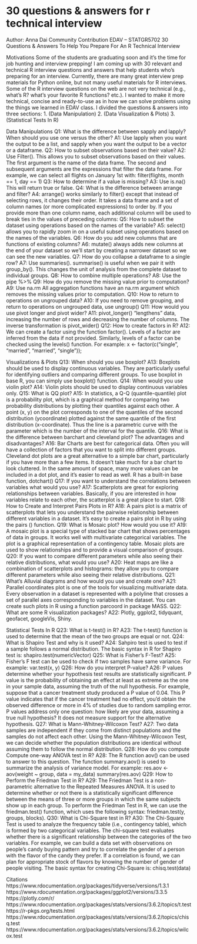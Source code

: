 # 30 questions & answers for r technical interview
Author: Anna Dai
Community Contribution
EDAV – STATGR5702
30 Questions & Answers To Help You Prepare For An R Technical Interview

Motivations
Some of the students are graduating soon and it’s the time for job hunting and interview
prepping! I am coming up with 30 relevant and technical R interview questions and answers
that help students who’s preparing for an interview. Currently, there are many great interview
prep materials for Python online, but not many useful materials for R interviews. Some of the R
interview questions on the web are not very technical (e.g., what’s R? what’s your favorite R
functions? etc.). I wanted to make it more technical, concise and ready-to-use as in how we
can solve problems using the things we learned in EDAV class. I divided the questions &
answers into three sections:
1. (Data Manipulation)
2. (Data Visualization & Plots)
3. (Statistical Tests In R)

Data Manipulations
Q1: What is the difference between sapply and lapply? When should you use one versus the
other?
A1: Use lapply when you want the output to be a list, and sapply when you want the output to
be a vector or a dataframe.
Q2: How to subset observations based on their value?
A2: Use Filter(). This allows you to subset observations based on their values. The first
argument is the name of the data frame. The second and subsequent arguments are the
expressions that filter the data frame. For example, we can select all flights on January 1st with:
filter(flights, month == 1, day == 1)
Q3: How to determine if a value is missing?
A3: Use is.na() This will return true or false.
Q4: What is the difference between arrange and filter?
A4: arrange() works similarly to filter() except that instead of selecting rows, it changes their
order. It takes a data frame and a set of column names (or more complicated expressions) to
order by. If you provide more than one column name, each additional column will be used to
break ties in the values of preceding columns:
Q5: How to subset the dataset using operations based on the names of the variable?
A5: select() allows you to rapidly zoom in on a useful subset using operations based on the
names of the variables.
Q6: How do you add new columns that are functions of existing columns?
A6: mutate() always adds new columns at the end of your dataset so we’ll start by creating a
narrower dataset so we can see the new variables.
Q7: How do you collapse a dataframe to a single row?
A7: Use summaries(). summarise() is useful when we pair it with group_by(). This changes
the unit of analysis from the complete dataset to individual groups.
Q8: How to combine multiple operations?
A8: Use the pipe %>%
Q9: How do you remove the missing value prior to computation?
A9: Use na.rm All aggregation functions have an na.rm argument which removes the missing
values prior to computation.
Q10: How to return to operations on ungrouped data?
A10: If you need to remove grouping, and return to operations on ungrouped data, use
ungroup()
Q11: How would you use pivot longer and pivot wider?
A11: pivot_longer() "lengthens" data, increasing the number of rows and decreasing the
number of columns. The inverse transformation is pivot_wider()
Q12: How to create factors in R?
A12: We can create a factor using the function factor(). Levels of a factor are inferred from the
data if not provided. Similarly, levels of a factor can be checked using the levels() function.
For example:
x <- factor(c("single", "married", "married", "single"));

Visualizations & Plots
Q13: When should you use boxplot?
A13: Boxplots should be used to display continuous variables. They are particularly useful for
identifying outliers and comparing different groups. To use boxplot in base R, you can simply
use boxplot() function.
Q14: When would you use violin plot?
A14: Violin plots should be used to display continuous variables only.
Q15: What is QQ plot?
A15: In statistics, a Q-Q (quantile-quantile) plot is a probability plot, which is a graphical method
for comparing two probability distributions by plotting their quantiles against each other. A
point (x, y) on the plot corresponds to one of the quantiles of the second distribution (ycoordinate)
plotted against the same quantile of the first distribution (x-coordinate). Thus the
line is a parametric curve with the parameter which is the number of the interval for the
quantile.
Q16: What is the difference between barchart and cleveland plot? The advantages and
disadvantages?
A16: Bar Charts are best for categorical data. Often you will have a collection of factors that you
want to split into different groups. Cleveland dot plots are a great alternative to a simple bar
chart, particularly if you have more than a few items. It doesn’t take much for a bar chart to
look cluttered. In the same amount of space, many more values can be included in a dot plot,
and it’s easier to read as well. R has a built-in base function, dotchart()
Q17: If you want to understand the correlations between variables what would you use?
A17: Scatterplots are great for exploring relationships between variables. Basically, if you are
interested in how variables relate to each other, the scatterplot is a great place to start.
Q18: How to Create and Interpret Pairs Plots in R?
A18: A pairs plot is a matrix of scatterplots that lets you understand the pairwise relationship
between different variables in a dataset. It’s easy to create a pairs plot in R by using the pairs ()
function.
Q19: What is Mosaic plot? How would you use it?
A19: A mosaic plot is a special type of stacked bar chart that shows percentages of data in
groups. It works well with multivariate categorical variables. The plot is a graphical
representation of a contingency table. Mosaic plots are used to show relationships and to
provide a visual comparison of groups.
Q20: If you want to compare different parameters while also seeing their relative distributions,
what would you use?
A20: Heat maps are like a combination of scatterplots and histograms: they allow you to
compare different parameters while also seeing their relative distributions.
Q21: What's Alluvial diagrams and how would you use and create one?
A21: Parallel coordinates plot is one of the tools for visualizing multivariate data. Every
observation in a dataset is represented with a polyline that crosses a set of parallel axes
corresponding to variables in the dataset. You can create such plots in R using a function
parcoord in package MASS.
Q22: What are some R visualization packages?
A22: Plotly, ggplot2, tidyquant, geofacet, googleVis, Shiny.

Statistical Tests In R
Q23: What is t-test() in R?
A23: The t-test() function is used to determine that the mean of the two groups are equal
or not.
Q24: What is Shapiro Test and why is it used?
A24: Sahpiro test is used to test if a sample follows a normal distribution. The basic syntax in R
for Shapiro test is:
shapiro.test(numericVector)
Q25: What is Fisher’s F-Test?
A25: Fisher’s F test can be used to check if two samples have same variance. For example:
var.test(x, y)
Q26: How do you interpret P-value?
A26: P values determine whether your hypothesis test results are statistically significant. P
value is the probability of obtaining an effect at least as extreme as the one in your sample
data, assuming the truth of the null hypothesis. For example, suppose that a cancer treatment
study produced a P value of 0.04. This P value indicates that if the cancer treatment had no
effect, you’d obtain the observed difference or more in 4% of studies due to random sampling
error. P values address only one question: how likely are your data, assuming a true null
hypothesis? It does not measure support for the alternative hypothesis.
Q27: What is Mann-Whitney-Wilcoxon Test?
A27: Two data samples are independent if they come from distinct populations and the
samples do not affect each other. Using the Mann-Whitney-Wilcoxon Test, we can decide
whether the population distributions are identical without assuming them to follow the normal
distribution.
Q28: How do you compute Compute one-way ANOVA test in R?
A28: The R function aov() can be used to answer to this question. The function summary.aov() is
used to summarize the analysis of variance model.
For example:
res.aov <- aov(weight ~ group, data = my_data)
summary(res.aov)
Q29: How to Perform the Friedman Test in R?
A29: The Friedman Test is a non-parametric alternative to the Repeated Measures ANOVA. It is
used to determine whether or not there is a statistically significant difference between the
means of three or more groups in which the same subjects show up in each group.
To perform the Friedman Test in R, we can use the friedman.test() function, which uses
the following syntax:
friedman.test(y, groups, blocks).
Q30: What is Chi-Square test in R?
A30: The Chi-Square Test is used to analyze the frequency table (i.e., contingency table), which
is formed by two categorical variables. The chi-square test evaluates whether there is a
significant relationship between the categories of the two variables. For example, we can build
a data set with observations on people's candy buying pattern and try to correlate the gender
of a person with the flavor of the candy they prefer. If a correlation is found, we can plan for
appropriate stock of flavors by knowing the number of gender of people visiting. The basic
syntax for creating Chi-Square is:
chisq.test(data)



Citations
https://www.rdocumentation.org/packages/tidyverse/versions/1.3.1
https://www.rdocumentation.org/packages/ggplot2/versions/3.3.5
https://plotly.com/r/
https://www.rdocumentation.org/packages/stats/versions/3.6.2/topics/t.test
https://r-pkgs.org/tests.html
https://www.rdocumentation.org/packages/stats/versions/3.6.2/topics/chisq.test
https://www.rdocumentation.org/packages/stats/versions/3.6.2/topics/wilcox.test
